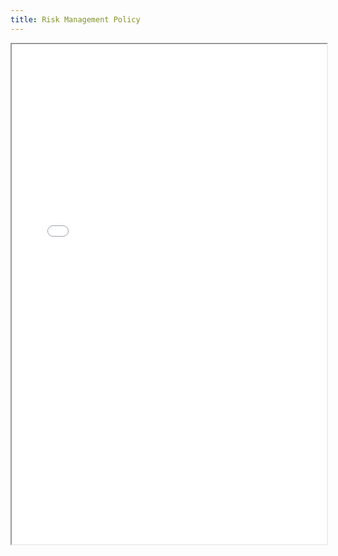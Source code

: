 ```yaml
---
title: Risk Management Policy
---
```


<iframe
  src="/files/compliance/policies/Risk_Management_Policy.pdf"
  width="100%"
  height="800px"
  style={{ border: '1px solid #ccc', borderRadius: '8px' }}
  title="Risk Management Policy"
/>